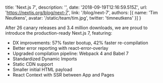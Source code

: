   title: 'Next.js 7',
  description: '',
  date: '2018-09-19T12:16:59.515Z',
  url: 'https://nextjs.org/blog/next-7',
  link: '/blog/next-7',
  authors: [{
    name: 'Tim Neutkens',
    avatar: '/static/team/tim.jpg',
    twitter: 'timneutkens'
  }]
}

After 26 canary releases and 3.4 million downloads, we are proud to introduce the production-ready Next.js 7, featuring:

- DX improvements: 57% faster bootup, 42% faster re-compilation
- Better error reporting with react-error-overlay
- Upgraded compilation pipeline: Webpack 4 and Babel 7
- Standardized Dynamic Imports
- Static CDN support
- Smaller initial HTML payload
- React Context with SSR between App and Pages
